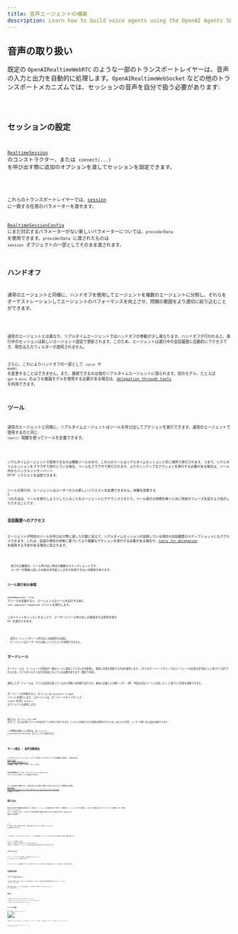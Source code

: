 ```yaml
---
title: 音声エージェントの構築
description: Learn how to build voice agents using the OpenAI Agents SDK, what features are available, how to architecture your application, and more.
---
```



## 音声の取り扱い

既定の `OpenAIRealtimeWebRTC` のような一部のトランスポートレイヤーは、音声の入力と出力を自動的に処理します。`OpenAIRealtimeWebSocket` などの他のトランスポートメカニズムでは、セッションの音声を自分で扱う必要があります:

<Code lang="typescript" code={handleAudioExample} />

## セッションの設定

[`RealtimeSession`](/openai-agents-js/openai/agents-realtime/classes/realtimesession/) のコンストラクター、または `connect(...)` を呼び出す際に追加のオプションを渡してセッションを設定できます。

<Code lang="typescript" code={configureSessionExample} />

これらのトランスポートレイヤーでは、[session](https://platform.openai.com/docs/api-reference/realtime-client-events/session/update) に一致する任意のパラメーターを渡せます。

[RealtimeSessionConfig](/openai-agents-js/openai/agents-realtime/type-aliases/realtimesessionconfig/) にまだ対応するパラメーターがない新しいパラメーターについては、`providerData` を使用できます。`providerData` に渡されたものは `session` オブジェクトの一部としてそのまま渡されます。

## ハンドオフ

通常のエージェントと同様に、ハンドオフを使用してエージェントを複数のエージェントに分割し、それらをオーケストレーションしてエージェントのパフォーマンスを向上させ、問題の範囲をより適切に絞り込むことができます。

<Code lang="typescript" code={multiAgentsExample} />

通常のエージェントとは異なり、リアルタイムエージェントではハンドオフの挙動が少し異なります。ハンドオフが行われると、進行中のセッションは新しいエージェント設定で更新されます。このため、エージェントは進行中の会話履歴に自動的にアクセスでき、現在は入力フィルターが適用されません。

さらに、これによりハンドオフの一部として `voice` や `model` を変更することはできません。また、接続できるのは他のリアルタイムエージェントに限られます。別のモデル、たとえば `gpt-5-mini` のような推論モデルを使用する必要がある場合は、[delegation through tools](#delegation-through-tools) を利用できます。

## ツール

通常のエージェントと同様に、リアルタイムエージェントはツールを呼び出してアクションを実行できます。通常のエージェントで使用するのと同じ `tool()` 関数を使ってツールを定義できます。

<Code lang="typescript" code={defineToolExample} />

リアルタイムエージェントで使用できるのは関数ツールのみで、これらのツールはリアルタイムセッションと同じ場所で実行されます。つまり、リアルタイムセッションをブラウザで実行している場合、ツールもブラウザで実行されます。よりセンシティブなアクションを実行する必要がある場合は、ツール内からバックエンドサーバーへ HTTP リクエストを送信できます。

ツールの実行中、エージェントはユーザーからの新しいリクエストを処理できません。体験を改善する 1 つの方法は、ツールを実行しようとしていることをエージェントにアナウンスさせたり、ツール実行の時間を稼ぐために特定のフレーズを話すよう指示したりすることです。

### 会話履歴へのアクセス

エージェントが特定のツールを呼び出す際に渡した引数に加えて、リアルタイムセッションが追跡している現在の会話履歴のスナップショットにもアクセスできます。これは、会話の現在の状態に基づいてより複雑なアクションを実行する必要がある場合や、[tools for delegation](#delegation-through-tools) を使用する予定がある場合に役立ちます。

<Code lang="typescript" code={toolHistoryExample} />

<Aside type="note">
  渡される履歴は、ツール呼び出し時点の履歴のスナップショットです。
  ユーザーが最後に話した内容の文字起こしがまだ利用できない可能性があります。
</Aside>

### ツール実行前の承認

`needsApproval: true` でツールを定義すると、エージェントはツールを実行する前に `tool_approval_requested` イベントを発行します。

このイベントをリッスンすることで、ユーザーにツール呼び出しの承認または拒否を促す UI を表示できます。

<Code lang="typescript" code={toolApprovalEventExample} />

<Aside type="note">
  音声エージェントがツール呼び出しの承認待ちの間は、
  エージェントはユーザーからの新しいリクエストを処理できません。
</Aside>

## ガードレール

ガードレールは、エージェントの発話が一連のルールに違反していないかを監視し、即座に応答を遮断する方法を提供します。これらのガードレールチェックはエージェントの応答の文字起こしに基づいて実行されるため、モデルのテキスト出力が有効になっている必要があります（既定で有効）。

提供したガードレールは、モデルの応答が返ってくるのと同時に非同期で実行され、事前に定義した分類トリガー（例:「特定の禁止ワードに言及した」）に基づいて応答を遮断できます。

ガードレールが作動すると、セッションは `guardrail_tripped` イベントを発行します。このイベントは、ガードレールをトリガーした `itemId` を含む `details` オブジェクトも提供します。

<Code lang="typescript" code={guardrailsExample} />

既定では、ガードレールは 100 文字ごと、または応答テキストの生成が完了した時点で実行されます。テキストを発話する方が通常は時間がかかるため、ほとんどの場合、ユーザーが聞く前に違反を検知できます。

この挙動を変更したい場合は、セッションに `outputGuardrailSettings` オブジェクトを渡せます。

<Code lang="typescript" code={guardrailSettingsExample} />

## ターン検出 / 音声活動検出

リアルタイムセッションは、ユーザーが話しているタイミングを自動的に検出し、組み込みの [Realtime API の音声活動検出モード](https://platform.openai.com/docs/guides/realtime-vad) を使用して新しいターンをトリガーします。

音声活動検出モードは、セッションに `turnDetection` オブジェクトを渡すことで変更できます。

<Code lang="typescript" code={turnDetectionExample} />

ターン検出設定を調整すると、不要な割り込みの較正や無音への対処に役立ちます。各種設定の詳細は [Realtime API documentation for more details on the different settings](https://platform.openai.com/docs/guides/realtime-vad) を参照してください

## 割り込み

組み込みの音声活動検出を使用している場合、エージェントの発話に被せて話すと、自動的にエージェントがそれを検知し、話された内容に基づいてコンテキストを更新します。同時に `audio_interrupted` イベントも発行します。これはすべての音声再生を即座に停止するために使用できます（WebSocket 接続にのみ適用）。

<Code lang="typescript" code={audioInterruptedExample} />

UI に「停止」ボタンを提供するなど、手動で割り込みを行いたい場合は、`interrupt()` を手動で呼び出せます:

<Code lang="typescript" code={sessionInterruptExample} />

いずれの場合も、リアルタイムセッションはエージェントの生成を中断し、ユーザーに対して話された内容の認識を切り詰め、履歴を更新します。

エージェントへの接続に WebRTC を使用している場合は、音声出力もクリアされます。WebSocket を使用している場合は、キューに入っている音声の再生を停止する処理を自分で行う必要があります。

## テキスト入力

エージェントにテキスト入力を送信したい場合は、`RealtimeSession` の `sendMessage` メソッドを使用できます。

ユーザーがエージェントと複数のモダリティでやり取りできるようにしたい場合や、会話に追加のコンテキストを提供したい場合に便利です。

<Code lang="typescript" code={sendMessageExample} />

## 会話履歴の管理

`RealtimeSession` は `history` プロパティで会話履歴を自動管理します:

これを使用して履歴をカスタマーに表示したり、追加の処理を行ったりできます。会話の進行中は履歴が継続的に変化するため、`history_updated` イベントをリッスンできます。

履歴を変更したい場合（メッセージを完全に削除したり、その文字起こしを更新したりするなど）は、`updateHistory` メソッドを使用できます。

<Code lang="typescript" code={updateHistoryExample} />

### 制限事項

1. 現時点では、関数ツール呼び出しを後から更新/変更することはできません
2. 履歴内のテキスト出力には、文字起こしとテキストモダリティが有効である必要があります
3. 割り込みにより切り詰められた応答には文字起こしがありません

## ツールによる委譲

![Delegation through tools](https://cdn.openai.com/API/docs/diagram-speech-to-speech-agent-tools.png)

会話履歴とツール呼び出しを組み合わせることで、会話を別のバックエンドエージェントに委譲して、より複雑なアクションを実行し、その結果をユーザーに返すことができます。

<Code lang="typescript" code={delegationAgentExample} />

以下のコードはサーバー上で実行されます。この例では Next.js の Server Actions を通じて実行しています。

<Code lang="typescript" code={serverAgentExample} />
